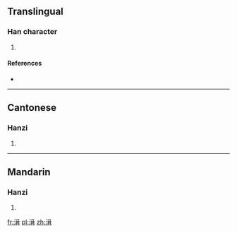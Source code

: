 ==Translingual==

===Han character===
{{Han char|rn=85|rad=水|as=09|sn=12|four=3012<sub>7</sub>|canj=水卜廿月 (EYTB)}}

# {{defn|Han|sort=水09}}

====References====
* {{Han ref|kx=0636.120|dkj=17812|dj=1043.170|hdz=31684.060|uh=6E47|ud=28231|bh=D9E9|bd=55785}}

----

==Cantonese==

===Hanzi===
{{yue-hanzi|jyut=|y=yap1}}

# {{defn|lang=yue|sort=水09}}

----

==Mandarin==

===Hanzi===
{{cmn-hanzi|pin=[[qì]] ([[qi4]])|wg=ch'i<sup>4</sup>}}

# {{defn|lang=cmn|sort=水09}}

[[fr:湇]]
[[pl:湇]]
[[zh:湇]]